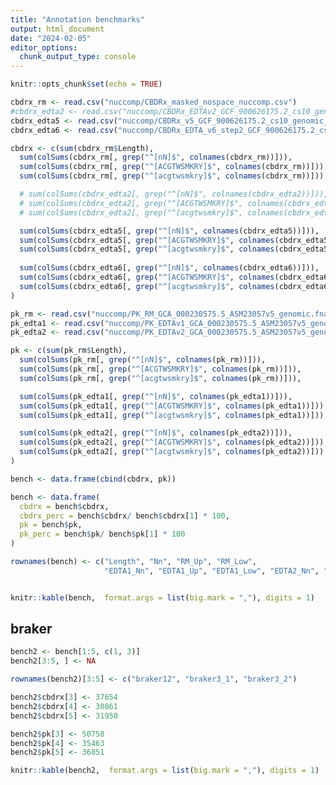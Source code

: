 ```yaml
---
title: "Annotation benchmarks"
output: html_document
date: "2024-02-05"
editor_options: 
  chunk_output_type: console
---
```


```r
knitr::opts_chunk$set(echo = TRUE)
```



```r
cbdrx_rm <- read.csv("nuccomp/CBDRx_masked_nospace_nuccomp.csv")
#cbdrx_edta2 <- read.csv("nuccomp/CBDRx_EDTAv2_GCF_900626175.2_cs10_genomic_rehead_softmasked_nuccomp.csv")
cbdrx_edta5 <- read.csv("nuccomp/CBDRx_v5_GCF_900626175.2_cs10_genomic_rehead_softmasked_nuccomp.csv")
cbdrx_edta6 <- read.csv("nuccomp/CBDRx_EDTA_v6_step2_GCF_900626175.2_cs10_genomic_rehead_softmasked_nuccomp.csv")

cbdrx <- c(sum(cbdrx_rm$Length),
  sum(colSums(cbdrx_rm[, grep("^[nN]$", colnames(cbdrx_rm))])),
  sum(colSums(cbdrx_rm[, grep("^[ACGTWSMKRY]$", colnames(cbdrx_rm))])),
  sum(colSums(cbdrx_rm[, grep("^[acgtwsmkry]$", colnames(cbdrx_rm))])),

  # sum(colSums(cbdrx_edta2[, grep("^[nN]$", colnames(cbdrx_edta2))])),
  # sum(colSums(cbdrx_edta2[, grep("^[ACGTWSMKRY]$", colnames(cbdrx_edta2))])),
  # sum(colSums(cbdrx_edta2[, grep("^[acgtwsmkry]$", colnames(cbdrx_edta2))])),

  sum(colSums(cbdrx_edta5[, grep("^[nN]$", colnames(cbdrx_edta5))])),
  sum(colSums(cbdrx_edta5[, grep("^[ACGTWSMKRY]$", colnames(cbdrx_edta5))])),
  sum(colSums(cbdrx_edta5[, grep("^[acgtwsmkry]$", colnames(cbdrx_edta5))])),
  
  sum(colSums(cbdrx_edta6[, grep("^[nN]$", colnames(cbdrx_edta6))])),
  sum(colSums(cbdrx_edta6[, grep("^[ACGTWSMKRY]$", colnames(cbdrx_edta6))])),
  sum(colSums(cbdrx_edta6[, grep("^[acgtwsmkry]$", colnames(cbdrx_edta6))]))
)

```


```r
pk_rm <- read.csv("nuccomp/PK_RM_GCA_000230575.5_ASM23057v5_genomic.fna.masked_nuccomp.csv")
pk_edta1 <- read.csv("nuccomp/PK_EDTAv1_GCA_000230575.5_ASM23057v5_genomic_rehead_softmasked_nuccomp.csv")
pk_edta2 <- read.csv("nuccomp/PK_EDTAv2_GCA_000230575.5_ASM23057v5_genomic_rehead_softmasked_nuccomp.csv")

pk <- c(sum(pk_rm$Length),
  sum(colSums(pk_rm[, grep("^[nN]$", colnames(pk_rm))])),
  sum(colSums(pk_rm[, grep("^[ACGTWSMKRY]$", colnames(pk_rm))])),
  sum(colSums(pk_rm[, grep("^[acgtwsmkry]$", colnames(pk_rm))])),

  sum(colSums(pk_edta1[, grep("^[nN]$", colnames(pk_edta1))])),
  sum(colSums(pk_edta1[, grep("^[ACGTWSMKRY]$", colnames(pk_edta1))])),
  sum(colSums(pk_edta1[, grep("^[acgtwsmkry]$", colnames(pk_edta1))])),

  sum(colSums(pk_edta2[, grep("^[nN]$", colnames(pk_edta2))])),
  sum(colSums(pk_edta2[, grep("^[ACGTWSMKRY]$", colnames(pk_edta2))])),
  sum(colSums(pk_edta2[, grep("^[acgtwsmkry]$", colnames(pk_edta2))]))
)

```


```r
bench <- data.frame(cbind(cbdrx, pk))

bench <- data.frame(
  cbdrx = bench$cbdrx,
  cbdrx_perc = bench$cbdrx/ bench$cbdrx[1] * 100,
  pk = bench$pk,
  pk_perc = bench$pk/ bench$pk[1] * 100
)

rownames(bench) <- c("Length", "Nn", "RM_Up", "RM_Low", 
                     "EDTA1_Nn", "EDTA1_Up", "EDTA1_Low", "EDTA2_Nn", "EDTA2_Up", "EDTA2_Low")


knitr::kable(bench,  format.args = list(big.mark = ","), digits = 1)

```


## braker


```r

bench2 <- bench[1:5, c(1, 3)]
bench2[3:5, ] <- NA

rownames(bench2)[3:5] <- c("braker12", "braker3_1", "braker3_2")

bench2$cbdrx[3] <- 37654
bench2$cbdrx[4] <- 30861
bench2$cbdrx[5] <- 31950

bench2$pk[3] <- 50758
bench2$pk[4] <- 35463
bench2$pk[5] <- 36851

knitr::kable(bench2,  format.args = list(big.mark = ","), digits = 1)

```



